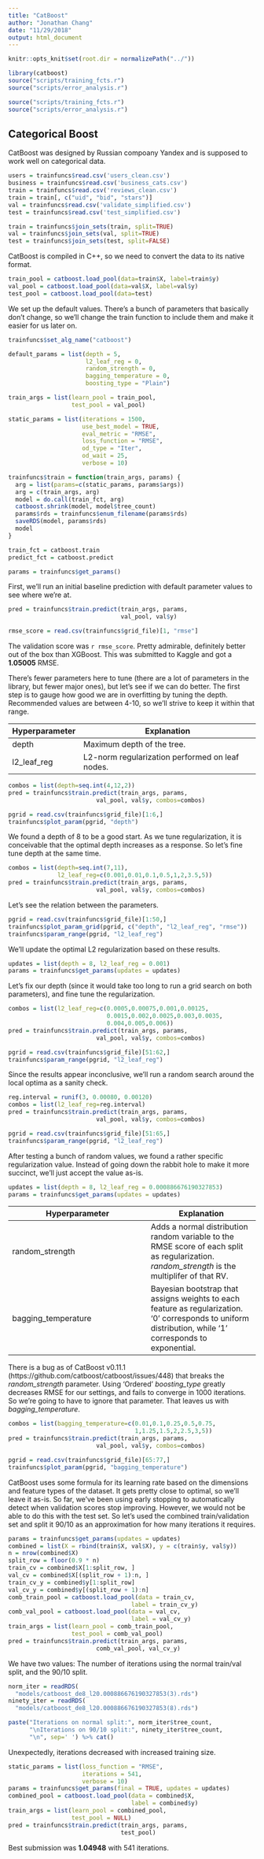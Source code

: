 ```yaml
---
title: "CatBoost"
author: "Jonathan Chang"
date: "11/29/2018"
output: html_document
---
```


```r
knitr::opts_knit$set(root.dir = normalizePath("../"))
```
```r
library(catboost)
source("scripts/training_fcts.r")
source("scripts/error_analysis.r")
```
```r
source("scripts/training_fcts.r")
source("scripts/error_analysis.r")
```

## Categorical Boost

CatBoost was designed by Russian compoany Yandex and is supposed to work well on categorical data.

```r
users = trainfuncs$read.csv('users_clean.csv')
business = trainfuncs$read.csv('business_cats.csv')
train = trainfuncs$read.csv('reviews_clean.csv')
train = train[, c("uid", "bid", "stars")]
val = trainfuncs$read.csv('validate_simplified.csv')
test = trainfuncs$read.csv('test_simplified.csv')

train = trainfuncs$join_sets(train, split=TRUE)
val = trainfuncs$join_sets(val, split=TRUE)
test = trainfuncs$join_sets(test, split=FALSE)
```

CatBoost is compiled in C++, so we need to convert the data to its native format.

```r
train_pool = catboost.load_pool(data=train$X, label=train$y)
val_pool = catboost.load_pool(data=val$X, label=val$y)
test_pool = catboost.load_pool(data=test)
```

We set up the default values. There's a bunch of parameters that basically don't change, so we'll change the train function to include them and make it easier for us later on.

```r
trainfuncs$set_alg_name("catboost")
```
```r
default_params = list(depth = 5,
                      l2_leaf_reg = 0,
                      random_strength = 0,
                      bagging_temperature = 0,
                      boosting_type = "Plain")

train_args = list(learn_pool = train_pool,
                  test_pool = val_pool)

static_params = list(iterations = 1500,
                     use_best_model = TRUE,
                     eval_metric = "RMSE",
                     loss_function = "RMSE",
                     od_type = "Iter",
                     od_wait = 25,
                     verbose = 10)

trainfuncs$train = function(train_args, params) {
  arg = list(params=c(static_params, params$args))
  arg = c(train_args, arg)
  model = do.call(train_fct, arg)
  catboost.shrink(model, model$tree_count)
  params$rds = trainfuncs$enum_filename(params$rds)
  saveRDS(model, params$rds)
  model
}

train_fct = catboost.train
predict_fct = catboost.predict

params = trainfuncs$get_params()
```

First, we'll run an initial baseline prediction with default parameter values to see where we're at.

```r
pred = trainfuncs$train.predict(train_args, params,
                                val_pool, val$y)
```
```r
rmse_score = read.csv(trainfuncs$grid_file)[1, "rmse"]
```

The validation score was `r rmse_score`. Pretty admirable, definitely better out of the box than XGBoost. This was submitted to Kaggle and got a **1.05005** RMSE.

There's fewer parameters here to tune (there are a lot of parameters in the library, but fewer major ones), but let's see if we can do better. The first step is to gauge how good we are in overfitting by tuning the depth. Recommended values are between 4-10, so we'll strive to keep it within that range.

Hyperparameter | Explanation
-------------- | -----------
depth | Maximum depth of the tree.
l2_leaf_reg | L2-norm regularization performed on leaf nodes.

```r
combos = list(depth=seq.int(4,12,2))
pred = trainfuncs$train.predict(train_args, params,
                         val_pool, val$y, combos=combos)
```
```r
pgrid = read.csv(trainfuncs$grid_file)[1:6,]
trainfuncs$plot_param(pgrid, "depth")
```

We found a depth of 8 to be a good start. As we tune regularization, it is conceivable that the optimal depth increases as a response. So let's fine tune depth at the same time.

```r
combos = list(depth=seq.int(7,11), 
              l2_leaf_reg=c(0.001,0.01,0.1,0.5,1,2,3.5,5))
pred = trainfuncs$train.predict(train_args, params,
                         val_pool, val$y, combos=combos)
```

Let's see the relation between the parameters.

```r
pgrid = read.csv(trainfuncs$grid_file)[1:50,]
trainfuncs$plot_param_grid(pgrid, c("depth", "l2_leaf_reg", "rmse"))
trainfuncs$param_range(pgrid, "l2_leaf_reg")
```


We'll update the optimal L2 regularization based on these results.

```r
updates = list(depth = 8, l2_leaf_reg = 0.001)
params = trainfuncs$get_params(updates = updates)
```

Let's fix our depth (since it would take too long to run a grid search on both parameters), and fine tune the regularization.

```r
combos = list(l2_leaf_reg=c(0.0005,0.00075,0.001,0.00125,
                            0.0015,0.002,0.0025,0.003,0.0035,
                            0.004,0.005,0.006))
pred = trainfuncs$train.predict(train_args, params,
                         val_pool, val$y, combos=combos)
```
```r
pgrid = read.csv(trainfuncs$grid_file)[51:62,]
trainfuncs$param_range(pgrid, "l2_leaf_reg")
```

Since the results appear inconclusive, we'll run a random search around the local optima as a sanity check.

```r
reg.interval = runif(3, 0.00080, 0.00120)
combos = list(l2_leaf_reg=reg.interval)
pred = trainfuncs$train.predict(train_args, params,
                         val_pool, val$y, combos=combos)
```
```r
pgrid = read.csv(trainfuncs$grid_file)[51:65,]
trainfuncs$param_range(pgrid, "l2_leaf_reg")
```

After testing a bunch of random values, we found a rather specific regularization value. Instead of going down the rabbit hole to make it more succinct, we'll just accept the value as-is.

```r
updates = list(depth = 8, l2_leaf_reg = 0.000886676190327853)
params = trainfuncs$get_params(updates = updates)
```

Hyperparameter | Explanation
-------------- | -----------
random_strength | Adds a normal distribution random variable to the RMSE score of each split as regularization. *random_strength* is the multiplifer of that RV.
bagging_temperature | Bayesian bootstrap that assigns weights to each feature as regularization. '0' corresponds to uniform distribution, while '1' corresponds to exponential.

There is a bug as of CatBoost v0.11.1 (https://github.com/catboost/catboost/issues/448) that breaks the *random_strength* parameter. Using 'Ordered' *boosting_type* greatly decreases RMSE for our settings, and fails to converge in 1000 iterations. So we're going to have to ignore that parameter. That leaves us with *bagging_temperature*.

```r
combos = list(bagging_temperature=c(0.01,0.1,0.25,0.5,0.75,
                                    1,1.25,1.5,2,2.5,3,5))
pred = trainfuncs$train.predict(train_args, params,
                         val_pool, val$y, combos=combos)
```
```r
pgrid = read.csv(trainfuncs$grid_file)[65:77,]
trainfuncs$plot_param(pgrid, "bagging_temperature")
```

CatBoost uses some formula for its learning rate based on the dimensions and feature types of the dataset. It gets pretty close to optimal, so we'll leave it as-is. So far, we've been using early stopping to automatically detect when validation scores stop improving. However, we would not be able to do this with the test set. So let's used the combined train/validation set and split it 90/10 as an approximation for how many iterations it requires.

```r
params = trainfuncs$get_params(updates = updates)
combined = list(X = rbind(train$X, val$X), y = c(train$y, val$y))
n = nrow(combined$X)
split_row = floor(0.9 * n)
train_cv = combined$X[1:split_row, ]
val_cv = combined$X[(split_row + 1):n, ]
train_cv_y = combined$y[1:split_row]
val_cv_y = combined$y[(split_row + 1):n]
comb_train_pool = catboost.load_pool(data = train_cv, 
                                   label = train_cv_y)
comb_val_pool = catboost.load_pool(data = val_cv,
                                   label = val_cv_y)
train_args = list(learn_pool = comb_train_pool,
                  test_pool = comb_val_pool)
pred = trainfuncs$train.predict(train_args, params, 
                         comb_val_pool, val_cv_y)
```

We have two values: The number of iterations using the normal train/val split, and the 90/10 split.

```r
norm_iter = readRDS(
  "models/catboost_de8_l20.000886676190327853(3).rds")
ninety_iter = readRDS(
  "models/catboost_de8_l20.000886676190327853(8).rds")
```
```r
paste("Iterations on normal split:", norm_iter$tree_count,
      "\nIterations on 90/10 split:", ninety_iter$tree_count, 
      "\n", sep=' ') %>% cat()
```

Unexpectedly, iterations decreased with increased training size.

```r
static_params = list(loss_function = "RMSE",
                     iterations = 541,
                     verbose = 10)
params = trainfuncs$get_params(final = TRUE, updates = updates)
combined_pool = catboost.load_pool(data = combined$X, 
                                   label = combined$y)
train_args = list(learn_pool = combined_pool,
                  test_pool = NULL)
pred = trainfuncs$train.predict(train_args, params, 
                                test_pool)
```

Best submission was **1.04948** with 541 iterations.